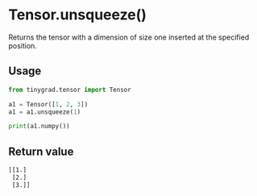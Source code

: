 # Tensor.unsqueeze()

Returns the tensor with a dimension of size one inserted at the specified position.

## Usage
```python copy
from tinygrad.tensor import Tensor

a1 = Tensor([1, 2, 3])
a1 = a1.unsqueeze(1)

print(a1.numpy())
```

## Return value
```bash
[[1.]
 [2.]
 [3.]]
```